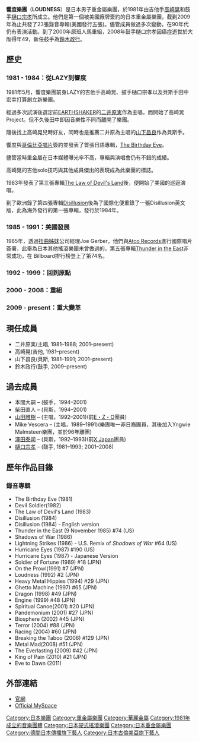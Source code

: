 {{Multiple issues|
{{Copy edit|time=2020-10-19T05:13:10+00:00}}
{{Unreferenced|time=2020-10-19T05:13:10+00:00}}
}}
{{Incomplete|time=2020-10-19T05:13:10+00:00}}
{{Infobox musical artist <!-- See Wikipedia:WikiProject_Musicians -->
| name                = {{lang|en|LOUDNESS}}<br />響度樂團
| image               = Loudness 2010 01.jpg
| caption             = 2010年在[[德國|德國]]
| image_size          = 
| Landscape           = yes
| background          = 樂隊
| alias               = 
| origin              = {{JPN}}[[大阪市|大阪]]
| genre               = [[重金屬音樂|重金屬音樂]]<br/>[[華麗金屬|華麗金屬]]<br/>[[速度金屬|速度金屬]]<br/>[[硬式搖滾|硬式搖滾]]
| years_active        = 1981年至今
| label               = [[Columbia_Records|Columbia]], [[Atco_Records|Atco]], [[Warner_Music_Group|Warner Music Group]], Rooms, Tokuma Japan, [[Wounded_Bird_Records|Wounded Bird Records]]
| associated_acts     = [[Lazy_(band)|Lazy]], [[Ezo_(band)|Ezo]], [[Earthshaker_(band)|Earthshaker]], [[Anthem_(band)|Anthem]], [[Obsession_(band)|Obsession]], [[Yngwie_Malmsteen|Yngwie Malmsteen]]
| website                 = http://loudnessjp.com/
| current_members     = [[高崎晃|高崎晃]]<br />[[二井原実|二井原実]]<br />[[山下昌良|山下昌良]]<br />[[鈴木政行_(drummer)|鈴木政行]]
| past_members        = [[樋口宗孝|樋口宗孝]] (逝世) <br />[[Mike_Vescera|Mike Vescera]]<br />本間大嗣<br />柴田直人<br />[[山田雅樹|山田雅樹]]<br />[[澤田泰司|澤田泰司]] (逝世)
}}

'''響度樂團'''（'''LOUDNESS'''）是日本男子重金屬樂團，於1981年由吉他手[[高崎晃|高崎晃]]和鼓手[[樋口宗孝|樋口宗孝]]所成立。他們是第一個被美國廠牌簽約的日本重金屬樂團，截到2009年為止共發了23張錄音專輯(美國發行五張)。儘管成員做過多次變動，在90年代仍有表演活動。到了2000年原班人馬重組，2008年鼓手樋口宗孝因癌症逝世於大阪得年49，新任鼓手為[[鈴木政行|鈴木政行]]。

== 歷史 ==
===1981 - 1984：從LAZY到響度===
1981年5月，響度樂團前身LAZY的吉他手高崎晃、鼓手樋口宗孝以及貝斯手田中宏幸打算創立新樂團。

經過多次試演後選定前[[EARTHSHAKER|EARTHSHAKER]]的[[二井原実|二井原実]]作為主唱，而開始了高崎晃Project。但不久後田中即因音樂性不同而離開了樂團。

隨後找上高崎晃兒時好友，同時也是推薦二井原為主唱的[[山下昌良|山下昌良]]作為貝斯手。

響度與[[哥倫比亞唱片|哥倫比亞唱片]]簽約並發表了首張日語專輯，[[The_Birthday_Eve|The Birthday Eve]]。

儘管當時重金屬在日本媒體曝光率不高，專輯與演唱會仍有不錯的成績。

高崎晃的吉他solo技巧與其他成員傑出的表現成為此樂團的標誌。

1983年發表了第三張專輯[[The_Law_of_Devil's_Land|The Law of Devil's Land]]後，便開始了美國的巡迴演唱。

到了歐洲錄了第四張專輯[[Disillusion|Disillusion]]後為了國際化便重錄了一張Disillusion英文版，此為海外發行的第一張專輯，發行於1984年。

===1985 - 1991：美國發展===
1985年，透過[[扭曲姊妹|扭曲姊妹]]公司經理Joe Gerber，他們與[[Atco_Records|Atco Records]]進行國際唱片簽署，此舉為日本其他搖滾樂團未曾做過的。第五張專輯[[Thunder_in_the_East|Thunder in the East]]非常成功，在 Billboard排行榜登上了第74名。

===1992 - 1999：回到原點===
===2000 - 2008：重組===
===2009 - present：重大變革===
==現任成員==
*二井原実(主唱, 1981–1988; 2001–present)
*高崎晃(吉他, 1981–present)
*山下昌良(貝斯, 1981–1991; 2001–present)
*鈴木政行(鼓手, 2009–present)
==過去成員==
*本間大嗣 – (鼓手，1994–2001) 
*柴田直人 – (貝斯，1994–2001) 
*[[山田雅樹|山田雅樹]] – (主唱，1992–2001)(前[[E・Z・O|E・Z・O]]團員)
*Mike Vescera – (主唱，1989–1991)(樂團唯一非日裔團員，其後加入Yngwie Malmsteen樂團，並於96年離團)
*[[澤田泰司|澤田泰司]] – (貝斯，1992–1993)(前[[X_Japan|X Japan]]團員)
*[[樋口宗孝|樋口宗孝]] – (鼓手, 1981–1993; 2001–2008)

==歷年作品目錄==
===錄音專輯===
* The Birthday Eve (1981)
* Devil Soldier(1982)
* The Law of Devil's Land (1983)
* Disillusion (1984)
* Disillusion (1984) - English version
* Thunder in the East (9 November 1985) #74 (US)
* Shadows of War (1986)
* Lightning Strikes (1986) - U.S. Remix of ''Shadows of War''  #64 (US)
* Hurricane Eyes (1987) #190 (US)
* Hurricane Eyes (1987) - Japanese Version
* Soldier of Fortune (1989) #18 (JPN)
* On the Prowl(1991) #7 (JPN)
* Loudness (1992) #2 (JPN)
* Heavy Metal Hippies (1994) #29 (JPN)
* Ghetto Machine (1997) #65 (JPN)
* Dragon (1998) #49 (JPN)
* Engine (1999) #48 (JPN)
* Spiritual Canoe(2001) #20 (JPN)
* Pandemonium (2001) #27 (JPN)
* Biosphere (2002) #45 (JPN)
* Terror (2004) #88 (JPN)
* Racing (2004) #60 (JPN)
* Breaking the Taboo (2006) #129 (JPN)
* Metal Mad(2008) #51 (JPN)
* The Everlasting (2009) #42 (JPN)
* King of Pain (2010) #21 (JPN)
* Eve to Dawn  (2011)

==外部連結==
{{Commons category|Loudness (band)}}
*[https://web.archive.org/web/20110925065728/http://www.loudness.jp/ 官網] {{ja}}
*[http://www.myspace.com/loudnessisback Official MySpace]

{{Authority control}}
{{DEFAULTSORT:LOUDNESS}}
[[Category:日本樂團|Category:日本樂團]]
[[Category:重金屬樂團|Category:重金屬樂團]]
[[Category:華麗金屬|Category:華麗金屬]]
[[Category:1981年成立的音樂團體|Category:1981年成立的音樂團體]]
[[Category:日本硬式搖滾樂團|Category:日本硬式搖滾樂團]]
[[Category:日本重金屬樂團|Category:日本重金屬樂團]]
[[Category:德間日本傳播旗下藝人|Category:德間日本傳播旗下藝人]]
[[Category:日本古倫美亞旗下藝人|Category:日本古倫美亞旗下藝人]]